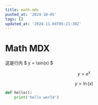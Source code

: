 ```yaml
---
title: math-mdx
pushed_at: '2024-10-05'
tags: []
updated_at: '2024-11-04T05:21:38Z'
---
```


# Math MDX

这是行内 $ y = \sin(x) $

$$
y = e^x
$$
```math
y = \ln(x)
```
```py
def hello():
    print('hello world')
```
